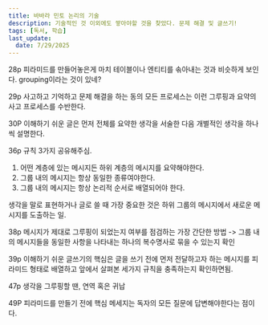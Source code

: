 ```yaml
---
title: 바바라 민토 논리의 기술
description: 기술적인 것 이외에도 쌓아야할 것을 찾았다. 문제 해결 및 글쓰기!
tags: [독서, 학습]
last_update:
  date: 7/29/2025
---
```


28p
피라미드를 만들어놓은게 마치 테이블이나 엔티티를 솎아내는 것과 비슷하게 보인다. grouping이라는 것이 있네?

29p
사고하고 기억하고 문제 해결을 하는 동의 모든 프로세스는 이런 그루핑과 요약의 사고 프로세스를 수반한다.

30P
이해하기 쉬운 글은 먼저 전체를 요약한 생각을 서술한 다음 개별적인 생각을 하나씩 설명한다.

36p
규칙 3가지 공유해주심.
1. 어떤 계층에 있는 메시지든 하위 계층의 메시지를 요약해야한다.
2. 그룹 내의 메시지는 항상 동일한 종류여야한다. 
3. 그룹 내의 메시지는 항상 논리적 순서로 배열되어야 한다. 


생각을 말로 표현하거나 글로 쓸 때 가장 중요한 것은 하위 그룹의 메시지에서 새로운 메시지를 도출하는 일.

38p
메시지가 제대로 그루핑이 되었는지 여부를 점검하는 가장 간단한 방법 -> 그룹 내의 메시지들을 동일한 사항을 나타내는 하나의 복수명사로 묶을 수 있는지 확인

39p
이해하기 쉬운 글쓰기의 핵심은 글을 쓰기 전에 먼저 전달하고자 하는 메시지를 피라미드 형태로 배열하고 앞에서 살펴본 세가지 규칙을 충족하는지 확인하면됨.

47p
생각을 그루핑할 땐, 연역 혹은 귀납


49P
피라미드를 만들기 전에 핵심 메세지는 독자의 모든 질문에 답변해야한다는 점이다.



